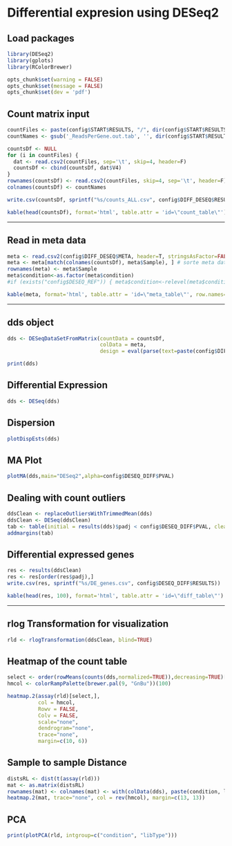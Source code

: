Differential expresion using DESeq2
========================================================

<!-- dataTables -->
<script src="http://ajax.aspnetcdn.com/ajax/jquery.dataTables/1.9.4/jquery.dataTables.js"></script>
<link rel="stylesheet" href="http://ajax.aspnetcdn.com/ajax/jquery.dataTables/1.9.4/css/jquery.dataTables.css"/>
<script src="http://next.datatables.net/release-datatables/examples/resources/bootstrap/3/dataTables.bootstrap.js"></script>
<link rel="stylesheet" href="http://next.datatables.net/release-datatables/examples/resources/bootstrap/3/dataTables.bootstrap.css"/>

<!-- TableTools -->
<script src="http://cdn.aldu.net/jquery.datatables/extras/tabletools/2.0.3/js/TableTools.js"></script>
<link rel="stylesheet" href="http://cdn.aldu.net/jquery.datatables/extras/tabletools/2.0.3/css/TableTools.css"/>

<!-- ZeroClipboard -->
<script src="http://cdn.aldu.net/jquery.datatables/extras/tabletools/2.0.3/js/ZeroClipboard.js"></script>

<!-- ColViz -->
<script src="http://cdn.eventcore.com/js/plugins/dataTables.ColVis-1.07.js"></script>

## Load packages

```{r start}
library(DESeq2)
library(gplots)
library(RColorBrewer)

opts_chunk$set(warning = FALSE)
opts_chunk$set(message = FALSE)
opts_chunk$set(dev = 'pdf')
```

## Count matrix input

```{r htseq_count, results='asis'}
countFiles <- paste(config$START$RESULTS, "/", dir(config$START$RESULTS, pattern = '_ReadsPerGene.out.tab', recursive = T), sep='')
countNames <- gsub('_ReadsPerGene.out.tab', '', dir(config$START$RESULTS, pattern = '_ReadsPerGene.out.tab', recursive = T))

countsDf <- NULL
for (i in countFiles) {
  dat <- read.csv2(countFiles, sep='\t', skip=4, header=F)
  countsDf <- cbind(countsDf, dat$V4)
}
rownames(countsDf) <- read.csv2(countFiles, skip=4, sep='\t', header=F)$V1
colnames(countsDf) <- countNames

write.csv(countsDf, sprintf("%s/counts_ALL.csv", config$DIFF_DESEQ$RESULTS))

kable(head(countsDf), format='html', table.attr = 'id=\"count_table\"')
```

<script type="text/javascript" charset="utf-8">
    $(document).ready( function () {
    $('#count_table').dataTable({
          "scrollX": true,
          "sDom": 'T<"clear">lfrtip',
          "oTableTools": {
          "sSwfPath": "../media/swf/copy_csv_xls_pdf.swf",
          "aButtons": [
                "copy",
                "csv"
                ]
          }
    });
    });
</script>

*******

## Read in meta data

```{r meta_data, results='asis'}
meta <- read.csv2(config$DIFF_DESEQ$META, header=T, stringsAsFactor=FALSE, sep=',')
meta <- meta[match(colnames(countsDf), meta$Sample), ] # sorte meta data by colnames of count matrix
rownames(meta) <- meta$Sample
meta$condition<-as.factor(meta$condition)
#if (exists("config$DESEQ_REF")) { meta$condition<-relevel(meta$condition, ref=config$DESEQ_REF) }

kable(meta, format='html', table.attr = 'id=\"meta_table\"', row.names=FALSE)
```

<script type="text/javascript" charset="utf-8">
    $(document).ready( function () {
    $('#meta_table').dataTable({
          "sDom": 'T<"clear">lfrtip',
          "oTableTools": {
          "sSwfPath": "../media/swf/copy_csv_xls_pdf.swf",
          "aButtons": [
                "copy",
                "csv"
                ]
          }
    });
    });
</script>

*******

## dds object

```{r dds_object}
dds <- DESeqDataSetFromMatrix(countData = countsDf, 
                              colData = meta,
                              design = eval(parse(text=paste(config$DIFF_DESEQ$DESIGN))))

print(dds)
```


## Differential Expression

```{r diff_expression}
dds <- DESeq(dds)
```


## Dispersion

```{r dispersion}
plotDispEsts(dds)
```


## MA Plot

```{r MAplot}
plotMA(dds,main="DESeq2",alpha=config$DESEQ_DIFF$PVAL)
```

## Dealing with count outliers

```{r outliers}
ddsClean <- replaceOutliersWithTrimmedMean(dds)
ddsClean <- DESeq(ddsClean)
tab <- table(initial = results(dds)$padj < config$DESEQ_DIFF$PVAL, cleaned = results(ddsClean)$padj < config$DESEQ_DIFF$PVAL)
addmargins(tab)
```

## Differential expressed genes

```{r diffTable, results='asis'}
res <- results(ddsClean)
res <- res[order(res$padj),]
write.csv(res, sprintf("%s/DE_genes.csv", config$DESEQ_DIFF$RESULTS))

kable(head(res, 100), format='html', table.attr = 'id=\"diff_table\"')

```

<script type="text/javascript" charset="utf-8">
    $(document).ready( function () {
    $('#diff_table').dataTable({
          "sDom": 'T<"clear">lfrtip',
          "oTableTools": {
          "sSwfPath": "../media/swf/copy_csv_xls_pdf.swf",
          "aButtons": [
                "copy",
                "csv"
                ]
          }
    });
    });
</script>

*******

## rlog Transformation for visualization

```{r transformation}
rld <- rlogTransformation(ddsClean, blind=TRUE)
```

## Heatmap of the count table

```{r heatmap_count_table}
select <- order(rowMeans(counts(dds,normalized=TRUE)),decreasing=TRUE)[1:30]
hmcol <- colorRampPalette(brewer.pal(9, "GnBu"))(100)

heatmap.2(assay(rld)[select,], 
          col = hmcol,
          Rowv = FALSE, 
          Colv = FALSE, 
          scale="none",
          dendrogram="none", 
          trace="none", 
          margin=c(10, 6))
```

## Sample to sample Distance

```{r heat_sample_to_sample_dist}
distsRL <- dist(t(assay(rld)))
mat <- as.matrix(distsRL)
rownames(mat) <- colnames(mat) <- with(colData(dds), paste(condition, libType, sep=" : "))
heatmap.2(mat, trace="none", col = rev(hmcol), margin=c(13, 13))
```

## PCA

```{r PCA}
print(plotPCA(rld, intgroup=c("condition", "libType")))
```






